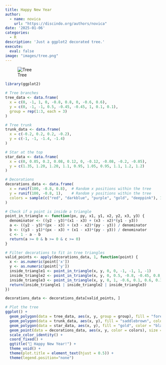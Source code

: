 ```yaml
---
title: Happy New Year
author: 
  - name: novica
    url: "https://discindo.org/authors/novica"
date: '2025-01-06'
categories:
  - R
description: 'Just a ggplot2 decorated tree.'
execute:
  eval: false
image: "images/tree.png"
---
```


![Tree](images/tree.png)

```r
library(ggplot2)

# Tree branches
tree_data <- data.frame(
  x = c(0, -1, 1, 0, -0.8, 0.8, 0, -0.6, 0.6), 
  y = c(0, -1, -1, 0.5, -0.45, -0.45, 1, 0.1, 0.1),
  group = rep(1:3, each = 3)
)

# Tree trunk
trunk_data <- data.frame(
  x = c(-0.2, 0.2, 0.2, -0.2),
  y = c(-1, -1, -1.4, -1.4)
)

# Star at the top
star_data <- data.frame(
  x = c(0, 0.05, 0.2, 0.08, 0.12, 0, -0.12, -0.08, -0.2, -0.05),
  y = c(1.35, 1.20, 1.20, 1.1, 0.95, 1.05, 0.95, 1.1, 1.2, 1.2)
)

# Decorations 
decorations_data <- data.frame(
  x = runif(100, -0.8, 0.8),  # Random x positions within the tree
  y = runif(100, -0.8, 1),    # Random y positions within the tree
  colors = sample(c("red", "darkblue", "purple", "gold", "deeppink"), 100, replace = TRUE)
)

# Check if a point is inside a triangle
point_in_triangle <- function(px, py, x1, y1, x2, y2, x3, y3) {
  denominator <- ((y2 - y3)*(x1 - x3) + (x3 - x2)*(y1 - y3))
  a <- ((y2 - y3)*(px - x3) + (x3 - x2)*(py - y3)) / denominator
  b <- ((y3 - y1)*(px - x3) + (x1 - x3)*(py - y3)) / denominator
  c <- 1 - a - b
  return(a >= 0 & b >= 0 & c >= 0)
}

# Filter decorations to fit in tree triangles
valid_points <- apply(decorations_data, 1, function(point) {
  x <- as.numeric(point['x'])
  y <- as.numeric(point['y'])
  inside_triangle1 <- point_in_triangle(x, y, 0, 0, -1, -1, 1, -1)
  inside_triangle2 <- point_in_triangle(x, y, 0, 0.5, -0.8, -0.45, 0.8, -0.45)
  inside_triangle3 <- point_in_triangle(x, y, 0, 1, -0.6, 0.1, 0.6, 0.1)
  return(inside_triangle1 | inside_triangle2 | inside_triangle3)
})

decorations_data <- decorations_data[valid_points, ]

# Plot the tree
ggplot() +
  geom_polygon(data = tree_data, aes(x, y, group = group), fill = "forestgreen", color = "black") +
  geom_polygon(data = trunk_data, aes(x, y), fill = "saddlebrown", color = "black") +
  geom_polygon(data = star_data, aes(x, y), fill = "gold", color = "black") +
  geom_point(data = decorations_data, aes(x, y, color = colors), size = 3) +
  scale_color_identity() +
  coord_fixed() +
  ggtitle("🎄 Happy New Year!") +
  theme_void() +
  theme(plot.title = element_text(hjust = 0.5)) +
  theme(legend.position="none") 
```